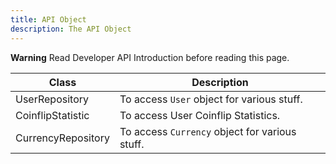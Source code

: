 ```yaml
---
title: API Object
description: The API Object
---
```


<Callout type="warning">**Warning** Read Developer API Introduction before reading this page.</Callout>

| Class | Description |
| --- | --- |
| UserRepository | To access `User` object for various stuff. |
| CoinflipStatistic | To access User Coinflip Statistics. |
| CurrencyRepository | To access `Currency` object for various stuff. |

